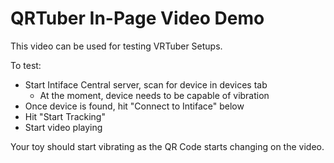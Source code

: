 
# QRTuber In-Page Video Demo

This video can be used for testing VRTuber Setups.

To test:

- Start Intiface Central server, scan for device in devices tab
  - At the moment, device needs to be capable of vibration
- Once device is found, hit "Connect to Intiface" below
- Hit "Start Tracking"
- Start video playing

Your toy should start vibrating as the QR Code starts changing on the video.

<div style={{textAlign: "center"}}>
  <ReactPlayer playing controls url={demoVideo} loop={true} />
</div>

<QRTuberDemoComponent />
